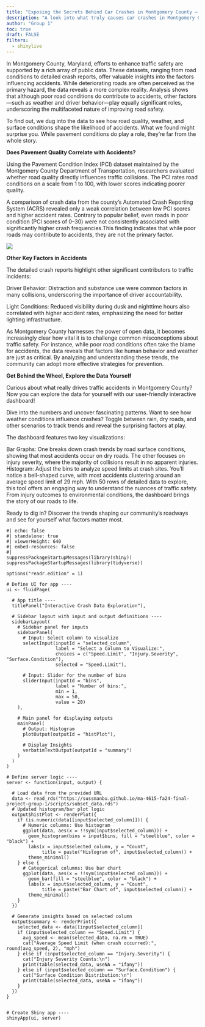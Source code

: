 ```yaml
---
title: "Exposing the Secrets Behind Car Crashes in Montgomery County – You’ll Be Shocked!"
description: "A look into what truly causes car crashes in Montgomery County, Maryland"
author: "Group 1"
toc: true
draft: FALSE
filters: 
  - shinylive
---
```


In Montgomery County, Maryland, efforts to enhance traffic safety are supported by a rich array of public data. These datasets, ranging from road conditions to detailed crash reports, offer valuable insights into the factors influencing accidents. While deteriorating roads are often perceived as the primary hazard, the data reveals a more complex reality. Analysis shows that although poor road conditions do contribute to accidents, other factors—such as weather and driver behavior—play equally significant roles, underscoring the multifaceted nature of improving road safety.

To find out, we dug into the data to see how road quality, weather, and surface conditions shape the likelihood of accidents. What we found might surprise you. While pavement conditions do play a role, they’re far from the whole story.

**Does Pavement Quality Correlate with Accidents?**

Using the Pavement Condition Index (PCI) dataset maintained by the Montgomery County Department of Transportation, researchers evaluated whether road quality directly influences traffic collisions. The PCI rates road conditions on a scale from 1 to 100, with lower scores indicating poorer quality.

A comparison of crash data from the county’s Automated Crash Reporting System (ACRS) revealed only a weak correlation between low PCI scores and higher accident rates. Contrary to popular belief, even roads in poor condition (PCI scores of 0–30) were not consistently associated with significantly higher crash frequencies.This finding indicates that while poor roads may contribute to accidents, they are not the primary factor.

![](scripts/plot intial.png)

**Other Key Factors in Accidents**

The detailed crash reports highlight other significant contributors to traffic incidents:

Driver Behavior: Distraction and substance use were common factors in many collisions, underscoring the importance of driver accountability.

Light Conditions: Reduced visibility during dusk and nighttime hours also correlated with higher accident rates, emphasizing the need for better lighting infrastructure.

As Montgomery County harnesses the power of open data, it becomes increasingly clear how vital it is to challenge common misconceptions about traffic safety. For instance, while poor road conditions often take the blame for accidents, the data reveals that factors like human behavior and weather are just as critical. By analyzing and understanding these trends, the community can adopt more effective strategies for prevention.

**Get Behind the Wheel, Explore the Data Yourself**

Curious about what really drives traffic accidents in Montgomery County? Now you can explore the data for yourself with our user-friendly interactive dashboard!

Dive into the numbers and uncover fascinating patterns. Want to see how weather conditions influence crashes? Toggle between rain, dry roads, and other scenarios to track trends and reveal the surprising factors at play.

The dashboard features two key visualizations:

Bar Graphs: One breaks down crash trends by road surface conditions, showing that most accidents occur on dry roads. The other focuses on injury severity, where the majority of collisions result in no apparent injuries.
Histogram: Adjust the bins to analyze speed limits at crash sites. You’ll notice a bell-shaped curve, with most accidents clustering around an average speed limit of 29 mph.
With 50 rows of detailed data to explore, this tool offers an engaging way to understand the nuances of traffic safety. From injury outcomes to environmental conditions, the dashboard brings the story of our roads to life.

Ready to dig in? Discover the trends shaping our community’s roadways and see for yourself what factors matter most.

```shinylive-r
#| echo: false
#| standalone: true
#| viewerHeight: 640
#| embed-resources: false 
#| 
suppressPackageStartupMessages(library(shiny))
suppressPackageStartupMessages(library(tidyverse))

options("readr.edition" = 1)

# Define UI for app ----
ui <- fluidPage(
  
  # App title ----
  titlePanel("Interactive Crash Data Exploration"),
  
  # Sidebar layout with input and output definitions ----
  sidebarLayout(
    # Sidebar panel for inputs
    sidebarPanel(
      # Input: Select column to visualize
      selectInput(inputId = "selected_column", 
                  label = "Select a Column to Visualize:",
                  choices = c("Speed.Limit", "Injury.Severity", "Surface.Condition"),
                  selected = "Speed.Limit"),
      
      # Input: Slider for the number of bins
      sliderInput(inputId = "bins",
                  label = "Number of bins:",
                  min = 1,
                  max = 50,
                  value = 20)
    ),
    
    # Main panel for displaying outputs
    mainPanel(
      # Output: Histogram
      plotOutput(outputId = "histPlot"),
      
      # Display Insights
      verbatimTextOutput(outputId = "summary")
    )
  )
)

# Define server logic ----
server <- function(input, output) {
  
  # Load data from the provided URL
  data <- read_rds("https://sussmanbu.github.io/ma-4615-fa24-final-project-group-1/scripts/subset_data.rds")
  # Updated histogram/bar plot logic
  output$histPlot <- renderPlot({
    if (is.numeric(data[[input$selected_column]])) {
      # Numeric columns: Use histogram
      ggplot(data, aes(x = !!sym(input$selected_column))) +
        geom_histogram(bins = input$bins, fill = "steelblue", color = "black") +
        labs(x = input$selected_column, y = "Count",
             title = paste("Histogram of", input$selected_column)) +
        theme_minimal()
    } else {
      # Categorical columns: Use bar chart
      ggplot(data, aes(x = !!sym(input$selected_column))) +
        geom_bar(fill = "steelblue", color = "black") +
        labs(x = input$selected_column, y = "Count",
             title = paste("Bar Chart of", input$selected_column)) +
        theme_minimal()
    }
  })
  
  # Generate insights based on selected column
  output$summary <- renderPrint({
    selected_data <- data[[input$selected_column]]
    if (input$selected_column == "Speed.Limit") {
      avg_speed <- mean(selected_data, na.rm = TRUE)
      cat("Average Speed Limit (when crash occurred):", round(avg_speed, 2), "mph")
    } else if (input$selected_column == "Injury.Severity") {
      cat("Injury Severity Counts:\n")
      print(table(selected_data, useNA = "ifany"))
    } else if (input$selected_column == "Surface.Condition") {
      cat("Surface Condition Distribution:\n")
      print(table(selected_data, useNA = "ifany"))
    }
  })
}


# Create Shiny app ----
shinyApp(ui, server)

```
